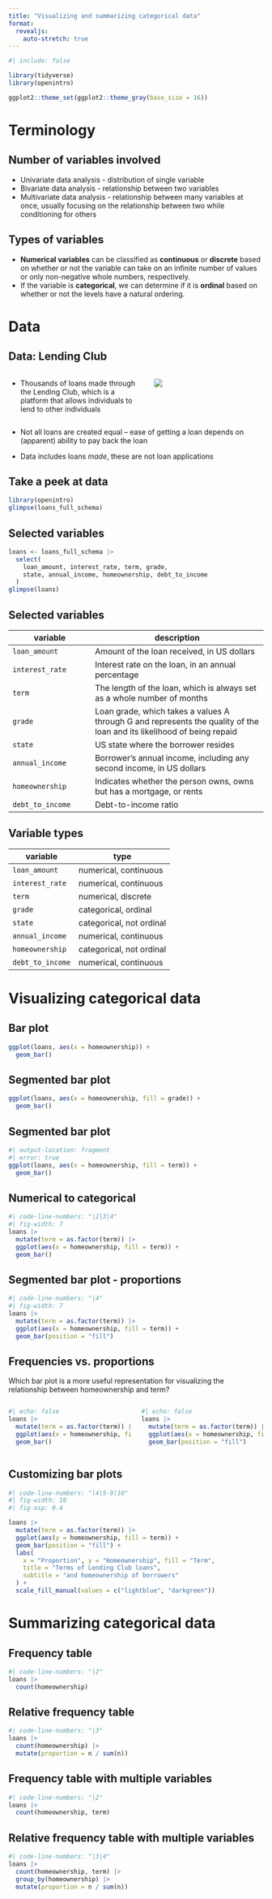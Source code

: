```yaml
---
title: "Visualizing and summarizing categorical data"
format: 
  revealjs:
    auto-stretch: true
---
```


```r
#| include: false

library(tidyverse)
library(openintro)

ggplot2::theme_set(ggplot2::theme_gray(base_size = 16))
```

# Terminology {.section-break}

## Number of variables involved

::: incremental
-   Univariate data analysis - distribution of single variable
-   Bivariate data analysis - relationship between two variables
-   Multivariate data analysis - relationship between many variables at once, usually focusing on the relationship between two while conditioning for others
:::

## Types of variables

::: incremental
-   **Numerical variables** can be classified as **continuous** or **discrete** based on whether or not the variable can take on an infinite number of values or only non-negative whole numbers, respectively.
-   If the variable is **categorical**, we can determine if it is **ordinal** based on whether or not the levels have a natural ordering.
:::

# Data

## Data: Lending Club

::: columns
::: {.column width="40%"}
-   Thousands of loans made through the Lending Club, which is a platform that allows individuals to lend to other individuals
:::

::: {.column width="30%"}
![](images/lending-club.png)
:::
:::

::: incremental
-   Not all loans are created equal -- ease of getting a loan depends on (apparent) ability to pay back the loan

-   Data includes loans *made*, these are not loan applications
:::

## Take a peek at data

```r
library(openintro)
glimpse(loans_full_schema)
```

## Selected variables

```r
loans <- loans_full_schema |>
  select(
    loan_amount, interest_rate, term, grade, 
    state, annual_income, homeownership, debt_to_income
  )
glimpse(loans)
```

## Selected variables {.midi}

| variable         | description                                                                                                            |
|---------------------|-------------------------------------------|
| `loan_amount`    | Amount of the loan received, in US dollars                                                                             |
| `interest_rate`  | Interest rate on the loan, in an annual percentage                                                                     |
| `term`           | The length of the loan, which is always set as a whole number of months                                                |
| `grade`          | Loan grade, which takes a values A through G and represents the quality of the loan and its likelihood of being repaid |
| `state`          | US state where the borrower resides                                                                                    |
| `annual_income`  | Borrower’s annual income, including any second income, in US dollars                                                   |
| `homeownership`  | Indicates whether the person owns, owns but has a mortgage, or rents                                                   |
| `debt_to_income` | Debt-to-income ratio                                                                                                   |

## Variable types

| variable         | type                     |
|------------------|--------------------------|
| `loan_amount`    | numerical, continuous    |
| `interest_rate`  | numerical, continuous    |
| `term`           | numerical, discrete      |
| `grade`          | categorical, ordinal     |
| `state`          | categorical, not ordinal |
| `annual_income`  | numerical, continuous    |
| `homeownership`  | categorical, not ordinal |
| `debt_to_income` | numerical, continuous    |

# Visualizing categorical data

## Bar plot

```r
ggplot(loans, aes(x = homeownership)) +
  geom_bar()
```

## Segmented bar plot

```r
ggplot(loans, aes(x = homeownership, fill = grade)) +
  geom_bar()
```

## Segmented bar plot

```r
#| output-location: fragment
#| error: true
ggplot(loans, aes(x = homeownership, fill = term)) +
  geom_bar()
```

## Numerical to categorical {.nostretch}

```r
#| code-line-numbers: "|2|3|4"
#| fig-width: 7
loans |>
  mutate(term = as.factor(term)) |>
  ggplot(aes(x = homeownership, fill = term)) +
  geom_bar()
```

## Segmented bar plot - proportions {.nostretch}

```r
#| code-line-numbers: "|4"
#| fig-width: 7
loans |>
  mutate(term = as.factor(term)) |>
  ggplot(aes(x = homeownership, fill = term)) +
  geom_bar(position = "fill")
```

## Frequencies vs. proportions

::: task
Which bar plot is a more useful representation for visualizing the relationship between homeownership and term?
:::

:::: {.columns}

::: {.column width="35%"}
```r
#| echo: false
loans |>
  mutate(term = as.factor(term)) |>
  ggplot(aes(x = homeownership, fill = term)) +
  geom_bar()
```
:::

::: {.column width="35%"}
```r
#| echo: false
loans |>
  mutate(term = as.factor(term)) |>
  ggplot(aes(x = homeownership, fill = term)) +
  geom_bar(position = "fill")
```
:::

::::

## Customizing bar plots {.smaller .nostretch}

```r
#| code-line-numbers: "|4|5-9|10"
#| fig-width: 10
#| fig-asp: 0.4

loans |>
  mutate(term = as.factor(term)) |>
  ggplot(aes(y = homeownership, fill = term)) +
  geom_bar(position = "fill") +
  labs(
    x = "Proportion", y = "Homeownership", fill = "Term",
    title = "Terms of Lending Club loans",
    subtitle = "and homeownership of borrowers"
  ) +
  scale_fill_manual(values = c("lightblue", "darkgreen"))
```

# Summarizing categorical data

## Frequency table

```r
#| code-line-numbers: "|2"
loans |>
  count(homeownership)
```

## Relative frequency table

```r
#| code-line-numbers: "|3"
loans |>
  count(homeownership) |>
  mutate(proportion = n / sum(n))
```

## Frequency table with multiple variables

```r
#| code-line-numbers: "|2"
loans |>
  count(homeownership, term)
```

## Relative frequency table with multiple variables

```r
#| code-line-numbers: "|3|4"
loans |>
  count(homeownership, term) |>
  group_by(homeownership) |>
  mutate(proportion = n / sum(n))
```
